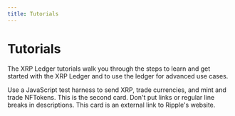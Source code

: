 ```yaml
---
title: Tutorials
---
```


# Tutorials

The XRP Ledger tutorials walk you through the steps to learn and get started with the XRP Ledger and to use the ledger for advanced use cases.

<XRPLCardDeck cols="1/3">
  <DeckCard title="Quickstart" to="./quickstart/index.md">
    Use a JavaScript test harness to send XRP, trade currencies, and mint and trade
    NFTokens.
  </DeckCard>
  <DeckCard title="XRPL.org">
    This is the second card. Don't put links or regular line breaks in descriptions.
  </DeckCard>
  <DeckCard title="Ripple Website" to="https://ripple.com" external>
    This card is an external link to Ripple's website.
  </DeckCard>
</XRPLCardDeck>
